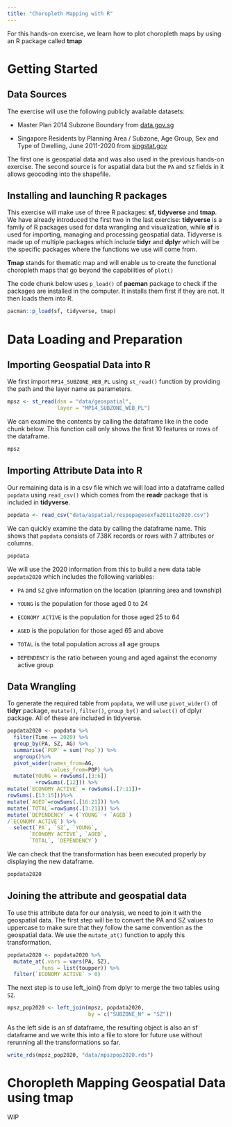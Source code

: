 ```yaml
---
title: "Choropleth Mapping with R"
---
```


For this hands-on exercise, we learn how to plot choropleth maps by using an R package called **tmap**

# Getting Started

## Data Sources

The exercise will use the following publicly available datasets:

-   Master Plan 2014 Subzone Boundary from [data.gov.sg](https://beta.data.gov.sg/datasets/d_d14da225fccf921049ab64238ff473d9/view)

-   Singapore Residents by Planning Area / Subzone, Age Group, Sex and Type of Dwelling, June 2011-2020 from [singstat.gov](https://www.singstat.gov.sg/-/media/files/find_data/population/statistical_tables/respopagesexfa2011to2020.ashx)

The first one is geospatial data and was also used in the previous hands-on exercise. The second source is for aspatial data but the `PA` and `SZ` fields in it allows geocoding into the shapefile.

## Installing and launching R packages

This exercise will make use of three R packages: **sf**, **tidyverse** and **tmap**. We have already introduced the first two in the last exercise: **tidyverse** is a family of R packages used for data wrangling and visualization, while **sf** is used for importing, managing and processing geospatial data. Tidyverse is made up of multiple packages which include **tidyr** and **dplyr** which will be the specific packages where the functions we use will come from.

**Tmap** stands for thematic map and will enable us to create the functional choropleth maps that go beyond the capabilities of `plot()`

The code chunk below uses `p_load()` of **pacman** package to check if the packages are installed in the computer. It installs them first if they are not. It then loads them into R.

```r
pacman::p_load(sf, tidyverse, tmap)
```

# Data Loading and Preparation

## Importing Geospatial Data into R

We first import `MP14_SUBZONE_WEB_PL` using `st_read()` function by providing the path and the layer name as parameters.

```r
mpsz <- st_read(dsn = "data/geospatial", 
                layer = "MP14_SUBZONE_WEB_PL")
```

We can examine the contents by calling the dataframe like in the code chunk below. This function call only shows the first 10 features or rows of the dataframe.

```r
mpsz
```

## Importing Attribute Data into R

Our remaining data is in a csv file which we will load into a dataframe called `popdata` using `read_csv()` which comes from the **readr** package that is included in **tidyverse**.

```r
popdata <- read_csv("data/aspatial/respopagesexfa2011to2020.csv")
```

We can quickly examine the data by calling the dataframe name. This shows that `popdata` consists of 738K records or rows with 7 attributes or columns.

```r
popdata
```

We will use the 2020 information from this to build a new data table `popdata2020` which includes the following variables:

-   `PA` and `SZ` give information on the location (planning area and township)

-   `YOUNG` is the population for those aged 0 to 24

-   `ECONOMY ACTIVE` is the population for those aged 25 to 64

-   `AGED` is the population for those aged 65 and above

-   `TOTAL` is the total population across all age groups

-   `DEPENDENCY` is the ratio between young and aged against the economy active group

## Data Wrangling

To generate the required table from `popdata`, we will use `pivot_wider()` of **tidyr** package, `mutate()`, `filter()`, `group_by()` and `select()` of dplyr package. All of these are included in tidyverse.

```r
popdata2020 <- popdata %>%
  filter(Time == 2020) %>%
  group_by(PA, SZ, AG) %>%
  summarise(`POP` = sum(`Pop`)) %>%
  ungroup()%>%
  pivot_wider(names_from=AG, 
              values_from=POP) %>%
  mutate(YOUNG = rowSums(.[3:6])
         +rowSums(.[12])) %>%
mutate(`ECONOMY ACTIVE` = rowSums(.[7:11])+
rowSums(.[13:15]))%>%
mutate(`AGED`=rowSums(.[16:21])) %>%
mutate(`TOTAL`=rowSums(.[3:21])) %>%  
mutate(`DEPENDENCY` = (`YOUNG` + `AGED`)
/`ECONOMY ACTIVE`) %>%
  select(`PA`, `SZ`, `YOUNG`, 
       `ECONOMY ACTIVE`, `AGED`, 
       `TOTAL`, `DEPENDENCY`)
```

We can check that the transformation has been executed properly by displaying the new dataframe.

```r
popdata2020
```

##  Joining the attribute and geospatial data

To use this attribute data for our analysis, we need to join it with the geospatial data. The first step will be to convert the PA and SZ values to uppercase to make sure that they follow the same convention as the geospatial data. We use the `mutate_at()` function to apply this transformation.

```r
popdata2020 <- popdata2020 %>%
  mutate_at(.vars = vars(PA, SZ), 
          .funs = list(toupper)) %>%
  filter(`ECONOMY ACTIVE` > 0)
```

The next step is to use left_join() from dplyr to merge the two tables using `SZ`.

```r
mpsz_pop2020 <- left_join(mpsz, popdata2020,
                          by = c("SUBZONE_N" = "SZ"))
```

As the left side is an sf dataframe, the resulting object is also an sf dataframe and we write this into a file to store for future use without rerunning all the transformations so far.

```r
write_rds(mpsz_pop2020, "data/mpszpop2020.rds")
```

# Choropleth Mapping Geospatial Data using tmap

WIP
